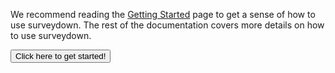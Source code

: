 We recommend reading the [Getting Started](getting-started.qmd) page to get a sense of how to use surveydown. The rest of the documentation covers more details on how to use surveydown.

::: {.text-center}

[<button type="button" class="btn btn-primary btn-lg">Click here to get started!</button>](getting-started.qmd)

:::
